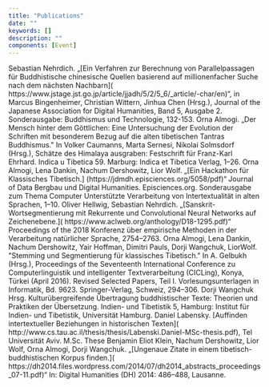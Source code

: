 ```yaml
---
title: "Publications"
date: ""
keywords: []
description: ""
components: [Event]
---
```


<Event year="2020">
  Sebastian Nehrdich. „[Ein Verfahren zur Berechnung von Parallelpassagen für
  Buddhistische chinesische Quellen basierend auf millionenfacher Suche nach dem
  nächsten Nachbarn](
  https://www.jstage.jst.go.jp/article/jjadh/5/2/5_6/_article/-char/en)“, in
  Marcus Bingenheimer, Christian Wittern, Jinhua Chen (Hrsg.), Journal of the
  Japanese Association for Digital Humanities, Band 5, Ausgabe 2. Sonderausgabe:
  Buddhismus und Technologie, 132-153.
</Event>

<Event year="2019">
  Orna Almogi. „Der Mensch hinter dem Göttlichen: Eine Untersuchung der
  Evolution der Schriften mit besonderem Bezug auf die alten tibetischen Tantras
  Buddhismus." In Volker Caumanns, Marta Sernesi, Nikolai Solmsdorf (Hrsg.),
  Schätze des Himalaya ausgraben: Festschrift für Franz-Karl Ehrhard. Indica u
  Tibetica 59. Marburg: Indica et Tibetica Verlag, 1–26.
</Event>

<Event year="2019">
  Orna Almogi, Lena Dankin, Nachum Dershowitz, Lior Wolf. „[Ein Hackathon für
  Klassisches Tibetisch.] (https://jdmdh.episciences.org/5058/pdf)“ Journal of
  Data Bergbau und Digital Humanities. Episciences.org. Sonderausgabe zum Thema
  Computer Unterstützte Verarbeitung von Intertextualität in alten Sprachen,
  1–10.
</Event>

<Event year="2018">
  Oliver Hellwig, Sebastian Nehrdich. „[Sanskrit-Wortsegmentierung mit
  Rekurrente und Convolutional Neural Networks auf Zeichenebene.](
  https://www.aclweb.org/anthology/D18-1295.pdf)“ Proceedings of the 2018
  Konferenz über empirische Methoden in der Verarbeitung natürlicher Sprache,
  2754–2763.
</Event>

<Event year="2018">
  Orna Almogi, Lena Dankin, Nachum Dershowitz, Yair Hoffman, Dimitri Pauls,
  Dorji Wangchuk, LiorWolf. "Stemming und Segmentierung für klassisches
  Tibetisch." In A. Gelbukh (Hrsg.), Proceedings of the Seventeenth
  International Conference zu Computerlinguistik und intelligenter
  Textverarbeitung (CICLing), Konya, Türkei (April 2016). Revised Selected
  Papers, Teil I. Vorlesungsunterlagen in Informatik, Bd. 9623. Springer-Verlag,
  Schweiz, 294–306.
</Event>

<Event year="2016">
  Dorji Wangchuk Hrsg. Kulturübergreifende Übertragung buddhistischer Texte:
  Theorien und Praktiken der Übersetzung. Indien- und Tibetistik 5, Hamburg:
  Institut für Indien- und Tibetistik, Universität Hamburg.
</Event>

<Event year="2016">
  Daniel Labensky. [Auffinden intertextueller Beziehungen in historischen
  Texten](
  http://www.cs.tau.ac.il/thesis/thesis/Labenski.Daniel-MSc-thesis.pdf), Tel
  Universität Aviv. M.Sc. These
</Event>

<Event year="2014">
  Benjamin Eliot Klein, Nachum Dershowitz, Lior Wolf, Orna Almogi, Dorji
  Wangchuk. „[Ungenaue Zitate in einem tibetisch-buddhistischen Korpus finden.](
  https://dh2014.files.wordpress.com/2014/07/dh2014_abstracts_proceedings_07-11.pdf)“
  In: Digital Humanities (DH) 2014: 486–488, Lausanne.
</Event>
